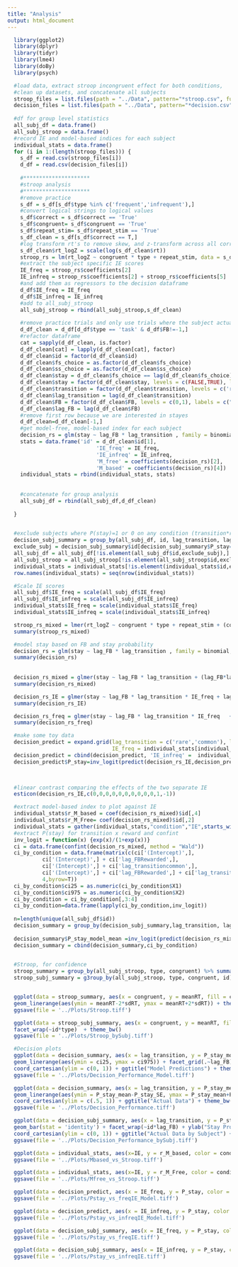 ```yaml
---
title: "Analysis"
output: html_document
---
```


```r
  library(ggplot2)
  library(dplyr)
  library(tidyr)
  library(lme4)
  library(doBy) 
  library(psych)
```



```r
  #load data, extract stroop incongruent effect for both conditions,
  #clean up datasets, and concatenate all subjects
  stroop_files = list.files(path = "../Data", pattern="*stroop.csv", full.names = T)
  decision_files = list.files(path = "../Data", pattern="*decision.csv", full.names = T)
  
  #df for group level statistics
  all_subj_df = data.frame()
  all_subj_stroop = data.frame()
  #record IE and model-based indices for each subject
  individual_stats = data.frame()
  for (i in 1:(length(stroop_files))) {
    s_df = read.csv(stroop_files[i])
    d_df = read.csv(decision_files[i])
    
    #*********************
    #stroop analysis
    #*********************
    #remove practice
    s_df = s_df[s_df$type %in% c('frequent','infrequent'),]
    #convert logical strings to logical values
    s_df$correct = s_df$correct == 'True'
    s_df$congruent= s_df$congruent == 'True'
    s_df$repeat_stim= s_df$repeat_stim == 'True'
    s_df_clean = s_df[s_df$correct == T,]
    #log transform rt's to remove skew, and z-transform across all correct trials
    s_df_clean$rt_logZ = scale(log(s_df_clean$rt))
    stroop_rs = lm(rt_logZ ~ congruent * type + repeat_stim, data = s_df_clean)
    #extract the subject specific IE scores
    IE_freq = stroop_rs$coefficients[2]
    IE_infreq = stroop_rs$coefficients[2] + stroop_rs$coefficients[5]
    #and add them as regressors to the decision dataframe
    d_df$IE_freq = IE_freq
    d_df$IE_infreq = IE_infreq
    #add to all_subj_stroop
    all_subj_stroop = rbind(all_subj_stroop,s_df_clean)
      
    #remove practice trials and only use trials where the subject actually responded
    d_df_clean = d_df[d_df$type == 'task' & d_df$FB!=-1,]
    #refactor dataframe
    cat = sapply(d_df_clean, is.factor) 
    d_df_clean[cat] = lapply(d_df_clean[cat], factor)
    d_df_clean$id = factor(d_df_clean$id)
    d_df_clean$fs_choice = as.factor(d_df_clean$fs_choice)
    d_df_clean$ss_choice = as.factor(d_df_clean$ss_choice)
    d_df_clean$stay = d_df_clean$fs_choice == lag(d_df_clean$fs_choice)
    d_df_clean$stay = factor(d_df_clean$stay, levels = c(FALSE,TRUE), labels = c("Switch","Stay"))
    d_df_clean$transition = factor(d_df_clean$transition, levels = c('rare','common'))
    d_df_clean$lag_transition = lag(d_df_clean$transition)
    d_df_clean$FB = factor(d_df_clean$FB, levels = c(0,1), labels = c("Unrewarded","Rewarded"))
    d_df_clean$lag_FB = lag(d_df_clean$FB)
    #remove first row because we are interested in stayes
    d_df_clean=d_df_clean[-1,]
    #get model-free, model-based index for each subject
    decision_rs = glm(stay ~ lag_FB * lag_transition , family = binomial, data = d_df_clean)
    stats = data.frame('id' = d_df_clean$id[1],
                            'IE_freq' = IE_freq,
                            'IE_infreq' = IE_infreq,
                            'M_free' = coefficients(decision_rs)[2],
                            'M_based' = coefficients(decision_rs)[4])
    individual_stats = rbind(individual_stats, stats)
    
    
    #concatenate for group analysis
    all_subj_df = rbind(all_subj_df,d_df_clean)
    
  }
  
```


```r
  #exclude subjects where P(stay)=1 or 0 on any condition (transition*reward)
  decision_subj_summary = group_by(all_subj_df, id, lag_transition, lag_FB) %>% summarise('P_stay' = mean(stay)-1, 'IE_infreq' = mean(IE_infreq), 'IE_freq' = mean(IE_freq))
  exclude_subj = decision_subj_summary$id[decision_subj_summary$P_stay==1]
  all_subj_df = all_subj_df[!is.element(all_subj_df$id,exclude_subj),]
  all_subj_stroop = all_subj_stroop[!is.element(all_subj_stroop$id,exclude_subj),]
  individual_stats = individual_stats[!is.element(individual_stats$id,exclude_subj),]
  row.names(individual_stats) = seq(nrow(individual_stats))

  #Scale IE scores
  all_subj_df$IE_freq = scale(all_subj_df$IE_freq)
  all_subj_df$IE_infreq = scale(all_subj_df$IE_infreq)
  individual_stats$IE_freq = scale(individual_stats$IE_freq)
  individual_stats$IE_infreq = scale(individual_stats$IE_infreq) 
```

```r
  stroop_rs_mixed = lmer(rt_logZ ~ congruent * type + repeat_stim + (congruent * type +repeat_stim| id), data = all_subj_stroop)
  summary(stroop_rs_mixed)
```

``` r
  #model stay based on FB and stay probability
  decision_rs = glm(stay ~ lag_FB * lag_transition , family = binomial, data = all_subj_df)
  summary(decision_rs)
  
  
  decision_rs_mixed = glmer(stay ~ lag_FB * lag_transition + (lag_FB*lag_transition | id), family = binomial, data = all_subj_df, control=glmerControl(optimizer="bobyqa"))
  summary(decision_rs_mixed)

  decision_rs_IE = glmer(stay ~ lag_FB * lag_transition * IE_freq + lag_FB * lag_transition * IE_infreq  + (lag_FB*lag_transition | id), family = binomial, data = all_subj_df, control=glmerControl(optimizer="bobyqa"))
  summary(decision_rs_IE)

  decision_rs_freq = glmer(stay ~ lag_FB * lag_transition * IE_freq   + (lag_FB*lag_transition | id), family = binomial, data = all_subj_df)
  summary(decision_rs_freq)

  #make some toy data
  decision_predict = expand.grid(lag_transition = c('rare','common'), lag_FB = c('Unrewarded', 'Rewarded'),
                                 IE_freq = individual_stats[individual_stats$condition=='IE_freq',]$IE)
  decision_predict = cbind(decision_predict, 'IE_infreq' =  individual_stats[individual_stats$condition=='IE_infreq',]$IE)
  decision_predict$P_stay=inv_logit(predict(decision_rs_IE,decision_predict,re.form = ~0))

  

  #linear contrast comparing the effects of the two separate IE
  esticon(decision_rs_IE,c(0,0,0,0,0,0,0,0,0,0,1,-1))

  #extract model-based index to plot against IE
  individual_stats$r_M_based = coef(decision_rs_mixed)$id[,4]
  individual_stats$r_M_Free= coef(decision_rs_mixed)$id[,2]
  individual_stats = gather(individual_stats,"condition","IE",starts_with("IE"))
  #extract P(stay) for transition x reward and confint
  inv_logit = function(x) {exp(x)/(1+exp(x))}
  ci = data.frame(confint(decision_rs_mixed, method = "Wald"))
  ci_by_condition = data.frame(matrix(c(ci['(Intercept)',],
           ci['(Intercept)',] + ci['lag_FBRewarded',],
           ci['(Intercept)',] + ci['lag_transitioncommon',],
           ci['(Intercept)',] + ci['lag_FBRewarded',] + ci['lag_transitioncommon',] + ci['lag_FBRewarded:lag_transitioncommon',]),
           4,byrow=T))
  ci_by_condition$ci25 = as.numeric(ci_by_condition$X1)
  ci_by_condition$ci975 = as.numeric(ci_by_condition$X2)
  ci_by_condition = ci_by_condition[,3:4]
  ci_by_condition=data.frame(lapply(ci_by_condition,inv_logit))
  
  n=length(unique(all_subj_df$id))
  decision_summary = group_by(decision_subj_summary,lag_transition, lag_FB) %>% summarise('P_stay_mean' = mean(P_stay), 'P_stay_SE' = sd(P_stay)/sqrt(n))
  
  decision_summary$P_stay_model_mean =inv_logit(predict(decision_rs_mixed,expand.grid(lag_FB = c('Unrewarded', 'Rewarded'),lag_transition = c('rare','common')),re.form=~0))
  decision_summary = cbind(decision_summary,ci_by_condition)
                
```

```r
  #Stroop, for confidence
  stroop_summary = group_by(all_subj_stroop, type, congruent) %>% summarise('meanRT' = mean(rt), 'sdRT' = sd(rt)/sqrt(n))
  stroop_subj_summary = g3roup_by(all_subj_stroop, type, congruent, id) %>% summarise('meanRT' = mean(rt)) 


  ggplot(data = stroop_summary, aes(x = congruent, y = meanRT, fill = congruent )) + geom_bar(stat = 'identity') + facet_grid(.~type) +
  geom_linerange(aes(ymin = meanRT-2*sdRT, ymax = meanRT+2*sdRT)) + theme_bw()
  ggsave(file = '../Plots/Stroop.tiff')

  ggplot(data = stroop_subj_summary, aes(x = congruent, y = meanRT, fill = congruent )) + geom_bar(stat = 'identity') + 
  facet_wrap(~id*type)  + theme_bw()
  ggsave(file = '../Plots/Stroop_bySubj.tiff')

  #Decision plots
  ggplot(data = decision_summary, aes(x = lag_transition, y = P_stay_model_mean, fill = lag_transition)) + geom_bar(stat = 'identity') +
  geom_linerange(aes(ymin = ci25, ymax = ci975)) + facet_grid(.~lag_FB) + ylab("Stay Probability") + xlab("") + 
  coord_cartesian(ylim = c(0, 1)) + ggtitle("Model Predictions") + theme_bw()
  ggsave(file = '../Plots/Decision_Performance_Model.tiff')

  ggplot(data = decision_summary, aes(x = lag_transition, y = P_stay_mean, fill = lag_transition)) + geom_bar(stat = 'identity') +
  geom_linerange(aes(ymin = P_stay_mean-P_stay_SE, ymax = P_stay_mean+P_stay_SE)) + facet_grid(.~lag_FB) + ylab("Stay Probability") + xlab("") + 
  coord_cartesian(ylim = c(.5, 1)) + ggtitle("Actual Data") + theme_bw()
  ggsave(file = '../Plots/Decision_Performance.tiff')

  ggplot(data = decision_subj_summary, aes(x = lag_transition, y = P_stay, fill = lag_transition)) + 
  geom_bar(stat = 'identity') + facet_wrap(~id*lag_FB) + ylab("Stay Probability") + xlab("") + 
  coord_cartesian(ylim = c(0, 1)) + ggtitle("Actual Data by Subject") + theme_bw()
  ggsave(file = '../Plots/Decision_Performance_bySubj.tiff')

  ggplot(data = individual_stats, aes(x=IE, y = r_M_based, color = condition)) + geom_point() + geom_smooth(method = lm, alpha = .2) + xlab("Incongruency Effect (z score)") + ylab("Model-based index") + theme_bw()
  ggsave(file = '../Plots/Mbased_vs_Stroop.tiff')

  ggplot(data = individual_stats, aes(x=IE, y = r_M_Free, color = condition)) + geom_point() + geom_smooth(method = lm, alpha = .2) + xlab("Incongruency Effect (z score)") + ylab("Model-Free index") + theme_bw()
  ggsave(file = '../Plots/Mfree_vs_Stroop.tiff')

  ggplot(data = decision_predict, aes(x = IE_freq, y = P_stay, color = lag_transition)) + geom_point() + facet_wrap(~lag_FB) + geom_smooth(method = lm, se = F) + ggtitle('Model predictions for P(stay)') + theme_bw()
  ggsave(file = '../Plots/Pstay_vs_freqIE_Model.tiff')

  ggplot(data = decision_predict, aes(x = IE_infreq, y = P_stay, color = lag_transition)) + geom_point() + facet_wrap(~lag_FB) + geom_smooth(method = lm, se = F) + ggtitle('Model predictions for P(stay)') + theme_bw() 
  ggsave(file = '../Plots/Pstay_vs_infreqIE_Model.tiff')

  ggplot(data = decision_subj_summary, aes(x = IE_freq, y = P_stay, color = lag_transition)) + geom_point() + facet_wrap(~lag_FB) + geom_smooth(method = lm, se = F) + ggtitle('Model predictions for P(stay)') + theme_bw()
  ggsave(file = '../Plots/Pstay_vs_freqIE.tiff')

  ggplot(data = decision_subj_summary, aes(x = IE_infreq, y = P_stay, color = lag_transition)) + geom_point() + facet_wrap(~lag_FB) + geom_smooth(method = lm, se = F) + ggtitle('Model predictions for P(stay)') + theme_bw()
  ggsave(file = '../Plots/Pstay_vs_infreqIE.tiff')


```


